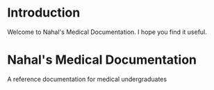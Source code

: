 # Introduction
Welcome to Nahal's Medical Documentation. I hope you find it useful.

# Nahal's Medical Documentation

A reference documentation for medical undergraduates